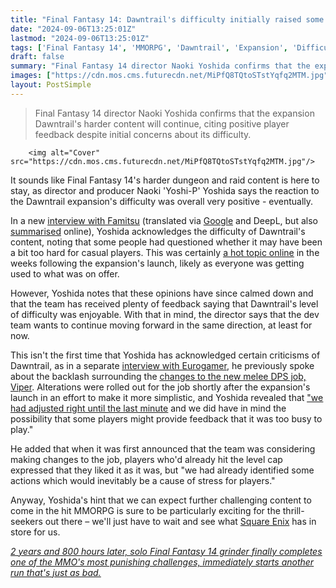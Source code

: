 ```yaml
---
title: "Final Fantasy 14: Dawntrail's difficulty initially raised some concerns, but it was ultimately such a hit that Yoshi-P wants to continue moving in that direction"
date: "2024-09-06T13:25:01Z"
lastmod: "2024-09-06T13:25:01Z"
tags: ['Final Fantasy 14', 'MMORPG', 'Dawntrail', 'Expansion', 'Difficulty', 'Raid', 'Dungeon', 'Square Enix']
draft: false
summary: "Final Fantasy 14 director Naoki Yoshida confirms that the expansion Dawntrail's harder content will continue, citing positive player feedback despite initial concerns about its difficulty."
images: ["https://cdn.mos.cms.futurecdn.net/MiPfQ8TQtoSTstYqfq2MTM.jpg"]
layout: PostSimple
---
```

> Final Fantasy 14 director Naoki Yoshida confirms that the expansion Dawntrail's harder content will continue, citing positive player feedback despite initial concerns about its difficulty.


        <img alt="Cover" src="https://cdn.mos.cms.futurecdn.net/MiPfQ8TQtoSTstYqfq2MTM.jpg"/>
        
It sounds like Final Fantasy 14's harder dungeon and raid content is here to stay, as director and producer Naoki 'Yoshi-P' Yoshida says the reaction to the Dawntrail expansion's difficulty was overall very positive - eventually.

In a new [<u>interview with Famitsu</u>](https://www.famitsu.com/article/202409/16065) (translated via [Google](https://www.gamesradar.com/tag/google/) and DeepL, but also [summarised](https://x.com/aitaikimochi/status/1831361665373536621) online), Yoshida acknowledges the difficulty of Dawntrail's content, noting that some people had questioned whether it may have been a bit too hard for casual players. This was certainly [<u>a hot topic online</u>](https://www.reddit.com/r/ffxiv/comments/1eaoj13/dawntrail_difficulty_too_easy_to_hard_just_right/) in the weeks following the expansion's launch, likely as everyone was getting used to what was on offer. 

However, Yoshida notes that these opinions have since calmed down and that the team has received plenty of feedback saying that Dawntrail's level of difficulty was enjoyable. With that in mind, the director says that the dev team wants to continue moving forward in the same direction, at least for now.

This isn't the first time that Yoshida has acknowledged certain criticisms of Dawntrail, as in a separate [<u>interview with Eurogamer</u>](https://www.eurogamer.net/naoki-yoshida-on-dawntrail-criticism-community-feedback-and-the-future-of-final-fantasy-14), he previously spoke about the backlash surrounding the [<u>changes to the new melee DPS job, Viper</u>](https://www.gamesradar.com/games/final-fantasy/final-fantasy-14s-big-dawntrail-balance-patch-is-here-to-raise-the-dps-of-certain-jobs-rather-than-lower-them-as-pictomancer-mains-survive-nerf-free-and-vipers-only-get-sort-of-simplified/). Alterations were rolled out for the job shortly after the expansion's launch in an effort to make it more simplistic, and Yoshida revealed that [<u>"we had adjusted right until the last minute</u>](https://www.gamesradar.com/games/final-fantasy/final-fantasy-14s-controversial-viper-changes-were-a-hot-topic-within-the-dev-team-too-as-yoshi-p-admits-the-alterations-were-being-considered-right-until-the-last-minute/) and we did have in mind the possibility that some players might provide feedback that it was too busy to play." 

He added that when it was first announced that the team was considering making changes to the job, players who'd already hit the level cap expressed that they liked it as it was, but "we had already identified some actions which would inevitably be a cause of stress for players."

Anyway, Yoshida's hint that we can expect further challenging content to come in the hit MMORPG is sure to be particularly exciting for the thrill-seekers out there – we'll just have to wait and see what [Square Enix](https://www.gamesradar.com/tag/square_enix/) has in store for us. 

[<u><em>2 years and 800 hours later, solo Final Fantasy 14 grinder finally completes one of the MMO's most punishing challenges, immediately starts another run that's just as bad.</em></u>](https://www.gamesradar.com/games/final-fantasy/2-years-and-800-hours-later-solo-final-fantasy-14-grinder-finally-completes-one-of-the-mmos-most-punishing-challenges-immediately-starts-another-run-thats-just-as-bad/)
        